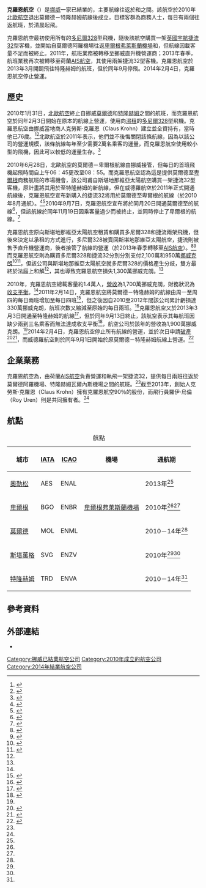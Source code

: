 {{NoteTA
|G1=地名
}}
{{Infobox airline 
| airline      = 克羅恩航空
| nativename   = Krohn Air
| logo         = Krohn Air logo.png
| logo_size    = 169
| IATA         = KR
| ICAO         = KRO
| callsign     = 
| founded      = 2010年
| ceased       = 2014年2月4日
| headquarters = {{NOR}}[[默勒-魯姆斯達爾郡|默勒-魯姆斯達爾郡]][[莫爾德|莫爾德]]
| key_people   = 克勞斯·克羅恩（Claus Krohn，所有者）
| hubs         = 
| focus_cities = {{tsl|en|Molde Airport, Årø|莫爾德阿羅機場}}
| fleet_size   = 2
| destinations = 5
| website      = 
}}
'''克羅恩航空'''（{{lang-no|Krohn Air AS}}）是[[挪威|挪威]]一家已結業的{{tsl|en|Regional airline|區域航空公司|區域性}}{{tsl|en|Virtual airline (economics)|虛擬航空公司 (經濟學)|虛擬航空公司}}，主要航線往返於{{tsl|en|Molde Airport, Årø|莫爾德阿羅機場}}和{{tsl|en|Trondheim Airport, Værnes|特隆赫姆瓦爾內斯機場}}之間。該航空於2010年[[北歐航空|北歐航空]]退出莫爾德－特隆赫姆航線後成立，目標客群為商務人士，每日有兩個往返航班，於清晨起飛。

克羅恩航空最初使用{{tsl|en|Sun-Air of Scandinavia|斯堪地那維亞太陽航空}}所有的[[多尼爾328|多尼爾328]]型飛機，隨後該航空購買一架[[英國宇航|英國宇航]][[捷流31|捷流32]]型客機，並開始自莫爾德阿羅機場往返[[卑爾根弗萊斯蘭機場|卑爾根弗萊斯蘭機場]]和{{tsl|en|Stavanger Airport, Sola|斯塔萬格蘇拉機場}}，但航線因載客量不足而被終止。2011年，航班業務被轉移至挪威直升機營運商{{tsl|en|Helitrans|直升機運輸公司}}；2013年春季，航班業務再次被轉移至荷蘭[[AIS航空|AIS航空]]，其使用兩架捷流32型客機。克羅恩航空於2013年3月開闢{{tsl|en|Ålesund Airport, Vigra|奧勒松維格拉機場}}飛往特隆赫姆的航班，但於同年9月停飛。2014年2月4日，克羅恩航空停止營運。

== 歷史 ==
2010年1月31日，[[北歐航空|北歐航空]]終止自挪威[[莫爾德|莫爾德]]和[[特隆赫姆|特隆赫姆]]之間的航班，而克羅恩航空於同年2月3日開始在原本的航線上營運，使用向{{tsl|en|Sun-Air of Scandinavia|斯堪地那維亞太陽航空}}[[濕租|濕租]]的[[多尼爾328|多尼爾328]]型飛機。克羅恩航空由挪威當地商人克勞斯·克羅恩（Claus Krohn）建立並全資持有，當時他已76歲。<ref name=ny>{{cite news |url=http://www.adressa.no/nyheter/okonomi/article1438820.ece |title=Ny flyrute mellom Trondheim og Molde |work={{tsl|en|Adresseavisen|Adresseavisen}} |last=Skjærvik |first=Linda |date=2010-01-31 |language=no |accessdate=2010-11-12 |archivedate=2010-11-12 |archiveurl=https://www.webcitation.org/5uBllL6Em?url=http://www.adressa.no/nyheter/okonomi/article1438820.ece |dead-url=no }}</ref><ref>{{cite news |title=Krohn Air flyr Molde -Trondheim |work=Romsdals Budstikke |last=Heiene |first=Marit |date=2010-01-31 |language=no}}</ref>北歐航空於2011年表示，他們並不後悔關閉該條航線，因為以該公司的營運規模，該條航線每年至少需要2萬名乘客的運量，而克羅恩航空使用較小型的飛機，因此可以較低的運量生存。<ref name=finansavisen>{{cite news |title=Har bitt seg fast i nisjerute |work={{tsl|en|Finansavisen|Finansavisen}} |last=Horntvedt |first=Anders |language=no |date=2011-02-04}}</ref>

2010年6月28日，北歐航空的莫爾德－卑爾根航線由挪威{{tsl|en|Widerøe|威德羅航空}}接管，但每日的首班飛機起飛時間自上午06：45更改至08：55。而克羅恩航空認為這是提供莫爾德至[[卑爾根|卑爾根]]商務航班的市場機會，該公司甫自斯堪地那維亞太陽航空購買一架捷流32型客機，原計畫將其用於{{tsl|en|Kristiansund Airport, Kvernberget|克里斯蒂安松克文貝特機場}}至特隆赫姆的新航線，但在威德羅航空於2011年正式開通航線後，克羅恩航空宣布新購入的捷流32將用於莫爾德至卑爾根的航線（於2010年8月通航）。<ref name=utfordrer>{{cite news |url=http://www.rbnett.no/lokal/molde/article248072.ece |title=Krohn utfordrer Widerøe |last=Torvik |first=Egil H. |work=Romsdals Budstikke |date=2010-07-15 |language=no |accessdate=2010-11-12 |archivedate=2010-11-12 |archiveurl=https://www.webcitation.org/5uBlcG74z?url=http://www.rbnett.no/lokal/molde/article248072.ece |dead-url=no }}</ref><ref name=tilbergen>{{cite news |url=http://www.rbnett.no/lokal/molde/article248072.ece |title=Krohn-åpning til Bergen |last=Torvik |first=Egil H. |work=Romsdals Budstikke |date=2010-08-31 |language=no |accessdate=2010-11-12 |archivedate=2010-11-12 |archiveurl=https://www.webcitation.org/5uBla06sB?url=http://www.rbnett.no/lokal/molde/article248072.ece |dead-url=no }}</ref>2010年9月7日，克羅恩航空宣布將於同月20日開通莫爾德至{{tsl|en|Stavanger Airport, Sola|斯塔萬格蘇拉機場}}的航線<ref name="Boarding.no">{{cite news |url=http://www.boarding.no/art.asp?id=43066 |title=Krohn Air starter Molde - Stavanger |work=Boarding.no |date=2010-09-07 |accessdate=2011-10-15 |language=no |archivedate=2012-07-25 |archiveurl=https://web.archive.org/web/20120725094320/http://www.boarding.no/art.asp?id=43066 |dead-url=yes }}</ref>，但該航線於同年11月19日因乘客量過少而被終止，並同時停止了卑爾根的航線。<ref name="Anita">{{cite news |url=http://www.rbnett.no/lokal/molde/article281789.ece |title=Legg ned Bergensruta |last=Vingen |first=Anita |work=Romsdals Budstikke |date=2010-11-12 |language=no |accessdate=2010-11-12 |archivedate=2010-11-12 |archiveurl=https://www.webcitation.org/5uBlUk5s5?url=http://www.rbnett.no/lokal/molde/article281789.ece |dead-url=no }}</ref>

克羅恩航空原向斯堪地那維亞太陽航空租賃和購買多尼爾328和捷流兩架飛機，但後來決定以承租的方式進行，多尼爾328被賣回斯堪地那維亞太陽航空，捷流則被售予直升機營運商{{tsl|en|Helitrans|直升機運輸公司}}，後者接管了航線的營運（於2013年春季轉移至[[AIS航空|AIS航空]]）。<ref name=travelnews>{{cite news |url=http://www.travelnews.no/no/fly1/Krohn-Air-flyr-i-minus/ |title=Krohn Air flyr i minus |last=Iglebæk |first=Stein Arild |work=TravelNews |date=2011-09-13 |language=no |accessdate=2011-10-15 |archivedate=2011-10-15 |archiveurl=https://www.webcitation.org/62SA0T16d?url=http://www.travelnews.no/no/fly1/Krohn-Air-flyr-i-minus/ |dead-url=no }}</ref><ref>{{Cite web|title=Krohn Air News Update|url=https://www.ch-aviation.com/portal/news/7698-krohn-air-news-update|date=2011-07-23|accessdate=2021-01-11|work=ch-aviation|language=en|archive-date=2014-04-29|archive-url=https://web.archive.org/web/20140429131751/http://ch-aviation.com/portal/news/7698-krohn-air-news-update|dead-url=no}}</ref>而克羅恩航空則為購買多尼爾328和捷流32分別分別支付2,100萬和950萬[[挪威克朗|挪威克朗]]<ref name=torvik>{{cite news |url=http://www.rbnett.no/nyheter/article9083769.ece |title=Krohn Air er konkurs |last=Torvik |first=Egil |work=Romsdals Budstikke |date=2014-02-05 |language=no |accessdate=2014-02-06 |archive-date=2019-10-22 |archive-url=https://web.archive.org/web/20191022104453/https://www.rbnett.no/nyheter/article9083769.ece |dead-url=no }}</ref><ref name="ch-a_Norw">{{Cite news| title = Norway's Krohn Air suspends operations, files for bankruptcy| work = {{tsl|en|ch-aviation|ch-aviation}}| date = 2014-02-06| accessdate = 2014-08-28| url = http://ch-aviation.com/portal/news/25461-norways-krohn-air-suspends-operations-files-for-bankruptcy| language = en| archive-date = 2015-07-12| archive-url = https://web.archive.org/web/20150712142441/http://ch-aviation.com/portal/news/25461-norways-krohn-air-suspends-operations-files-for-bankruptcy| dead-url = no}}</ref>，但該公司與斯堪地那維亞太陽航空就多尼爾328的價格產生分歧，雙方最終於法庭上和解<ref name=travelnews/>，其也導致克羅恩航空損失1,300萬挪威克朗。<ref name=torvik />

2010年，克羅恩航空總載客量約1.4萬人，[[營收|營收]]為1,700萬挪威克朗，財務狀況為[[收支平衡點|收支平衡]]。<ref name=finansavisen />2011年2月14日，克羅恩航空將莫爾德－特隆赫姆的航線由周一至周四的每日兩班增加至每日四班<ref name=four>{{cite news |url=http://www.rbnett.no/lokal/molde/article303486.ece |title=Krohn Air utvider |last=Gilde |first=Renate |work=Romsdals Budstikke |date=2011-01-27 |language=no |accessdate=2011-01-30 |archivedate=2011-01-30 |archiveurl=https://www.webcitation.org/5w822d2vl?url=http://www.rbnett.no/lokal/molde/article303486.ece |dead-url=no }}</ref>，但之後因自2010至2012年間該公司累計虧損達330萬挪威克朗，航班次數又縮減至原始的每日兩班。<ref name=laugen>{{cite news |url=http://www.dn.no/forsiden/naringsliv/article2740480.ece |title=- Er du milliardær og vil bli millionær, bør du starte flyselskap |last=Laugen |first=Stig Tore |publisher={{tsl|en|Dagens Næringsliv|經濟日報 (挪威)|Dagens Næringsliv}} |date=2013-12-27 |language=no |accessdate=2014-02-06 |archive-date=2013-12-31 |archive-url=https://web.archive.org/web/20131231001732/http://www.dn.no/forsiden/naringsliv/article2740480.ece |dead-url=yes }}</ref>克羅恩航空又於2013年3月3日開通{{tsl|en|Ålesund Airport, Vigra|奧勒松維格拉機場}}至特隆赫姆的航線<ref name="Terje">{{cite news |url=http://nrk.no/nyheter/distrikt/more_og_romsdal/1.10900180 |title=Krohn Air satser på Sunnmøre |last=Reite |first=Terje |last2=Hattrem |first2=Erik |publisher=[[挪威廣播公司|挪威廣播公司]] |date=2013-02-05 |language=no |accessdate=2013-02-10 |archivedate=2013-02-10 |archiveurl=https://www.webcitation.org/6EK86tnrM?url=http://nrk.no/nyheter/distrikt/more_og_romsdal/1.10900180 |dead-url=no }}</ref>，但於同年9月13日終止，該航空表示其每航班因缺少兩到三名乘客而無法達成收支平衡<ref>{{cite news |url=http://www.smp.no/nyheter/article8269229.ece |title=Krohn Air har bestemt å kansellere |last=Horvik |first=Hilde |last2=Stige |first2=Per Ove |work={{tsl|en|Sunnmørsposten|Sunnmørsposten}} |date=2013-09-12 |language=no |accessdate=2014-04-12 |archivedate=2013-09-15 |archiveurl=https://web.archive.org/web/20130915052403/http://www.smp.no/nyheter/article8269229.ece |dead-url=no }}</ref>，航空公司於該年的營收為1,900萬挪威克朗。<ref name=laugen />2014年2月4日，克羅恩航空停止所有航線的營運，並於次日申請[[破產|破產]]<ref>{{Cite web |title=Full stopp for Krohn Air |url=https://www.rbnett.no/nyheter/article9081341.ece |accessdate=2021-01-08 |date=2014-02-04 |last=Torvik |first=Egil H. |work=Romsdals Budstikke |language=no |archive-date=2021-01-10 |archive-url=https://web.archive.org/web/20210110133211/https://www.rbnett.no/nyheter/article9081341.ece |dead-url=no }}</ref><ref>{{Cite web |title=Krohn Air er konkurs |url=https://www.nrk.no/mr/krohn-air-er-konkurs-1.11521397 |accessdate=2021-02-24 |date=2014-02-05 |publisher=[[NRK|NRK]] |language=nb |author1=Inger Johanne Ruset |author2=Rune Hustad |author3=Lena Stette Høyberg |archive-date=2014-02-13 |archive-url=https://web.archive.org/web/20140213121449/http://www.nrk.no/mr/krohn-air-er-konkurs-1.11521397 |dead-url=no }}</ref>，而威德羅航空則於同年9月1日開始於原莫爾德－特隆赫姆航線上營運。<ref>{{cite news |url=http://www.adressa.no/nyheter/moreromsdal/article9831727.ece |title=Starter direkterute til Molde |last=Midtbø |first=Mia Kristin |last2=Cadamateri |first2=Frank |work={{tsl|en|Adresseavisen|Adresseavisen}} |date=2014-06-20 |language=no |accessdate=2014-06-20 |archivedate=2014-06-20 |archiveurl=https://web.archive.org/web/20140620213925/http://www.adressa.no/nyheter/moreromsdal/article9831727.ece |dead-url=no }}</ref>

== 企業業務 ==
克羅恩航空為{{tsl|en|Virtual airline (economics)|虛擬航空公司 (經濟學)|虛擬航空公司}}，由荷蘭[[AIS航空|AIS航空]]負責營運和執飛一架捷流32，提供每日兩班往返於莫爾德阿羅機場、特隆赫姆瓦爾內斯機場之間的航班。<ref name=torvik />截至2013年，創始人克勞斯·克羅恩（Claus Krohn）擁有克羅恩航空90％的股份，而飛行員羅伊·烏倫（Roy Uren）則是共同擁有者。<ref name=laugen />

== 航點 ==
{| class="wikitable plainrowheaders sortable"
|+ 航點
|-
!scope=col | 城市
!scope=col | [[IATA|IATA]]
!scope=col | [[ICAO|ICAO]]
!scope=col | 機場
!scope=col | 通航期
|-
! scope=row | [[奧勒松|奧勒松]]
| AES || ENAL || {{tsl|en|Ålesund Airport, Vigra|奧勒松維格拉機場}} || 2013年<ref name="Terje"/>
|-
! scope=row | [[卑爾根|卑爾根]]
| BGO || ENBR || [[卑爾根弗萊斯蘭機場|卑爾根弗萊斯蘭機場]] || 2010年<ref name=tilbergen/><ref name="Anita"/>
|-
! scope=row | [[莫爾德|莫爾德]]
| MOL || ENML || {{tsl|en|Molde Airport, Årø|莫爾德阿羅機場}} || 2010－14年<ref name=ny/>
|-
! scope=row | [[斯塔萬格|斯塔萬格]]
| SVG || ENZV || {{tsl|en|Stavanger Airport, Sola|斯塔萬格蘇拉機場}} || 2010年<ref name="Boarding.no"/><ref name="Anita"/>
|-
! scope=row | [[特隆赫姆|特隆赫姆]]
| TRD || ENVA || {{tsl|en|Trondheim Airport, Værnes|特隆赫姆瓦爾內斯機場}} || 2010－14年<ref name=ny/>
|}

== 參考資料 ==
{{reflist|30em}}

== 外部連結 ==
*{{official website|https://www.krohnair.no/}}{{no icon}}

{{Portal bar|航空}}

[[Category:挪威已結業航空公司|Category:挪威已結業航空公司]]
[[Category:2010年成立的航空公司|Category:2010年成立的航空公司]]
[[Category:2014年結業航空公司|Category:2014年結業航空公司]]